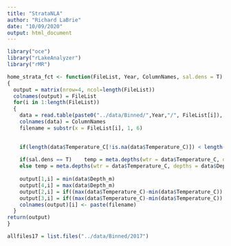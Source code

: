 ```yaml
---
title: "StrataNLA"
author: "Richard LaBrie"
date: "10/09/2020"
output: html_document
---
```


```R
library("oce")
library("rLakeAnalyzer")
library("rMR")

home_strata_fct <- function(FileList, Year, ColumnNames, sal.dens = T)
{
  output = matrix(nrow=4, ncol=length(FileList))
  colnames(output) = FileList
  for(i in 1:length(FileList))
  {
    data = read.table(paste0("../data/Binned/",Year,"/", FileList[i]), skip = 2)
    colnames(data) = ColumnNames
    filename = substr(x = FileList[i], 1, 6)

  
    if(length(data$Temperature_C[!is.na(data$Temperature_C)]) < length(data$Temperature_C))    data = data[-grep("NaN", data$Temperature_C),]
  
    if(sal.dens == T)    temp = meta.depths(wtr = data$Temperature_C, depths = data$Depth_m, sal = data$Salinity_PSU)
    else temp = meta.depths(wtr = data$Temperature_C, depths = data$Depth_m)
  
    output[1,i] = min(data$Depth_m)
    output[4,i] = max(data$Depth_m)
    output[2,i] = if((max(data$Temperature_C)-min(data$Temperature_C)) > 1) temp[1]  else -1
    output[3,i] = if((max(data$Temperature_C)-min(data$Temperature_C)) > 1) temp[2]  else -1
    colnames(output)[i] <- paste(filename)
  }
return(output)
}

```

```r

allfiles17 = list.files("../data/Binned/2017")


```